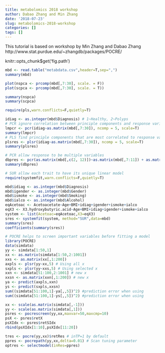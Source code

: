 ---
title: metabolomics 2018 workshop
author: Dabao Zhang and Min Zhang
date: '2018-07-23'
slug: metabolomics-2018-workshop
categories: []
tags: []
---

This tutorial is based on workshop by Min Zhang and Dabao Zhang
http://www.stat.purdue.edu/~zhangdb/packages/POCRE/

knitr::opts_chunk$get('fig.path')

```{r eval=TRUE, echo=TRUE}
mbd <- read.table("metabdata.csv",header=T,sep=",")
summary(mbd)
```

```{r eval=TRUE, echo=TRUE}
plot(nspca <- prcomp(mbd[,7:30], scale. = F))
plot(scpca <- prcomp(mbd[,7:30], scale. = T))
```
```{r eval=TRUE, echo=TRUE}
summary(nspca)
summary(scpca)
```

```{r eval=TRUE, echo=FALSE}
require(pls,warn.conflicts=F,quietly=T)
```

```{r eval=TRUE, echo=TRUE}
idiag <- as.integer(mbd$Diagnosis) # 1~Healthy, 2~Polyps
# PCR ignore correlation between principle components and response variable
lmpcr <- pcr(idiag~as.matrix(mbd[,7:30]), ncomp = 5, scale=T)
summary(lmpcr)
# PLS find principle components that are most correlated to response variable
plsres <- plsr(idiag~as.matrix(mbd[,7:30]), ncomp = 5, scale=T)
summary(plsres)
```

```{r eval=TRUE, echo=TRUE}
# PCR allow response to be multiple variables
dbpres <- pcr(as.matrix(mbd[,c(2, 12)])~as.matrix(mbd[,7:11]) + as.matrix(mbd[,13:30]),5)
summary(dbpres)
```


```{r eval=TRUE, echo=FALSE}
# SUR allow each trait to have its unique linear model
require(systemfit,warn.conflicts=F,quietly=T)
```
```{r eval=TRUE, echo=TRUE}
mbd$idiag <- as.integer(mbd$Diagnosis)
mbd$igender <- as.integer(mbd$Gender)
mbd$ismoke <- as.integer(mbd$Smoking)
mbd$ialco <- as.integer(mbd$Alcohol)
eqAcetoac <- Acetoacetate~Age+BMI+idiag+igender+ismoke+ialco
eqX3 <- X3.hydroxybutyric.acid~Age+BMI+idiag+igender+ismoke+ialco
system <- list(Acetoac=eqAcetoac,X3=eqX3)
sres <- systemfit(system, method="SUR",data=mbd)
summary(sres)
coefficients(summary(sres))

```


```{r eval=TRUE, echo=TRUE}
# POCRE helps to screen important variables before fitting a model
library(POCRE)
data(simdata)
yy <- simdata[1:50,1]
xx <- as.matrix(simdata[1:50,2:1001])
xxs <- as.matrix(xx[,1:200])
axpls <- plsr(yy~xx,5) # Using all x
sxpls <- plsr(yy~xxs,5) # Using selected x
xxn <- simdata[51:100,2:1001] # new x
xxsn <- as.matrix(xxn[,1:200]) # new x
ya <- predict(axpls,xxn)
ys <- predict(sxpls,xxsn)
sum((simdata[51:100,1]-ya[,,5])^2) #prediction error when using
sum((simdata[51:100,1]-ys[,,5])^2) #prediction error when using

xx <- scale(as.matrix(simdata[,-1]))
yy <- scale(as.matrix(simdata[,1]))
psres <- pocrescreen(yy,xx,maxvar=50,maxcmp=10)
psX <- psres$retX
psXIdx <- psres$retSIdx
rbind(psXIdx[1:10],psXIdx[11:20])

tres <- pocre(yy,xx)$retRes # inTP=1 by default
ppres <- pocrepath(yy,xx,delta=0.01) # Scan tuning parameter
optres <- selectmodel(inRes=ppres)

```